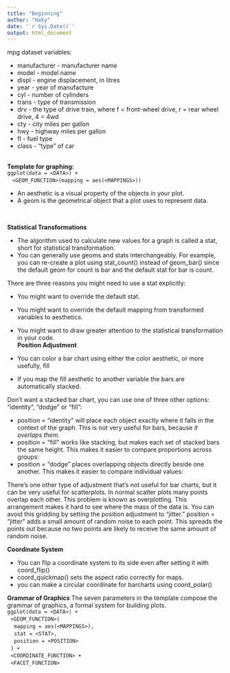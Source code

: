 ```yaml
---
title: "Beginning"
author: "Haky"
date: '`r Sys.Date()`'
output: html_document
---
```


mpg dataset variables: \

- manufacturer - manufacturer name
- model - model name
- displ - engine displacement, in litres
- year - year of manufacture
- cyl - number of cylinders
- trans - type of transmission
- drv - the type of drive train, where f = front-wheel drive, r = rear wheel drive, 4 = 4wd
- cty - city miles per gallon
- hwy - highway miles per gallon
- fl - fuel type
- class - "type" of car

\
**Template for graphing:** \
`ggplot(data = <DATA>) +`\
\ \ \ `  <GEOM_FUNCTION>(mapping = aes(<MAPPINGS>))`
\

- An aesthetic is a visual property of the objects in your plot.
- A geom is the geometrical object that a plot uses to represent data.

\

**Statistical Transformations**

- The algorithm used to calculate new values for a graph is called a stat, short for statistical transformation.
- You can generally use geoms and stats interchangeably. For example, you can re-create a plot using stat_count() instead of geom_bar() since the default geom for count is bar and the default stat for bar is count.

There are three reasons you might need to use a stat explicitly:

- You might want to override the default stat.
- You might want to override the default mapping from transformed variables to aesthetics.
- You might want to draw greater attention to the statistical transformation in your code.
\
**Position Adjustment**

- You can color a bar chart using either the color aesthetic, or more usefully, fill
- If you map the fill aesthetic to another variable the bars are automatically stacked. 

Don't want a stacked bar chart, you can use one of three other options: "identity", "dodge"
or "fill":

- position = "identity" will place each object exactly where it falls in the context of the graph. This is not very useful for bars, because *it overlaps them*.
-  position = "fill" works like stacking, but makes each set of stacked bars the same height. This makes it easier to compare proportions across groups:
- position = "dodge" places overlapping objects directly beside
one another. This makes it easier to compare individual values:

There’s one other type of adjustment that’s not useful for bar charts, but it can be very useful for scatterplots. In normal scatter plots many points overlap each other. This problem is known as
overplotting. This arrangement makes it hard to see where the mass of the data is. You can avoid this gridding by setting the position adjustment to “jitter.” position = "jitter" adds a small amount of random noise to each point. This spreads the points out because no two points are likely to receive the same amount of random noise.

**Coordinate System**

- You can flip a coordinate system to its side even after setting it with coord_flip()
- coord_quickmap() sets the aspect ratio correctly for maps.
- you can make a circular coordinate for barcharts using coord_polar()

**Grammar of Graphics**
The seven parameters in the template compose the grammar of graphics, a formal system for building plots. \
`ggplot(data = <DATA>) +`\
\ \ `<GEOM_FUNCTION>(`\
\ \ \ \ ` mapping = aes(<MAPPINGS>),`\
\ \ \ \ ` stat = <STAT>,`\
\ \ \ \ ` position = <POSITION>`\
\ \ `) +`\
\ \ `<COORDINATE_FUNCTION> +`\
\ \ `<FACET_FUNCTION>`





